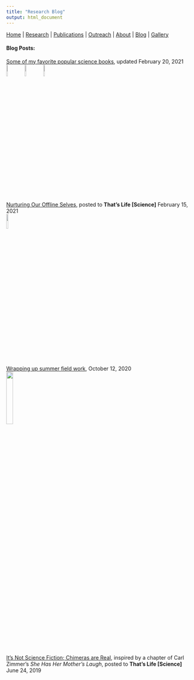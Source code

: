 ```yaml
---
title: "Research Blog"
output: html_document
---
```


[Home](index.html)  |  [Research](research.html)  |  [Publications](pubs.html)  |  [Outreach](outreach.html)  |  [About](about.html) | [Blog](blog.html) | [Gallery](gallery.html)

#### Blog Posts: 

[Some of my favorite popular science books](blog_2.html), updated February 20, 2021
</br><img src="images/THH.PNG" width="9%"/> <img src="images/HTCYM.PNG" width="9%"/> <img src="images/ICM.PNG" width="9%"/>

[Nurturing Our Offline Selves](http://thatslifesci.com/2021-02-15-Offline-Self-AFowler/), posted to **That's Life [Science]** February 15, 2021
</br><img src="images/shadow.JPG" width="10%"/>

[Wrapping up summer field work](blog_1.html), October 12, 2020
</br><img src="images/IMG_12890.JPG" width="19%"/> 

[It's Not Science Fiction; Chimeras are Real](http://thatslifesci.com/2019-06-24-Chimeras-Are-Real-AFowler/), inspired by a chapter of Carl Zimmer's *She Has Her Mother's Laugh*, posted to **That's Life [Science]** June 24, 2019

